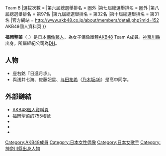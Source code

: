 {{Expand language|ja}}
{{Infobox AKB48 member
|名稱 = 福岡聖菜
|日文原名 = 福岡 聖菜
|假名 = ふくおか せいな
|羅馬拼音 = Fukuoka Seina
|圖像 =福岡聖菜.jpg
|暱稱 = 聖醬（{{lang|ja|せいちゃん}}）
|國籍 = {{JPN}}
|生年 = 2000
|生月 = 8
|生日 = 1
|出身地點 = {{JPN}}[[神奈川縣|神奈川縣]]
|身高 = 155厘米
|血型 = O型
|出道作品 = 《[[真心電流|你的眼是星象儀]]》<br>（{{lang|ja|君の瞳はプラネタリウム}}）
|出道日期 = 2013年6月9日 
|加入時期 = 第15期
|經紀公司 = [[DH|DH]]
|所屬團體 = AKB48
|所屬隊伍 = Team A
|前屬隊伍 = 研究生{{→}}Team B
|選拔次數 = 
|第六屆總選舉排名 = 圈外
|第七屆總選舉排名 = 圈外
|第八屆總選舉排名 = 第97名
|第九屆總選舉排名 = 第32名
|第十屆總選舉排名 = 第31名
|官方網站 = http://www.akb48.co.jp/about/members/detail.php?mid=152 AKB48個人資料頁
}}

'''福岡聖菜'''（{{jpn|j=福岡 聖菜|hg=ふくおか せいな|rm=Fukuoka Seina|f=y}}，{{bd|2000年|8月1日|||catIdx=Fukuoka Seina}}）是日本[[日本偶像|偶像藝人]]，為女子偶像團體[[AKB48|AKB48]] Team A成員。[[神奈川縣|神奈川縣]]出身，所屬經紀公司為[[DH|DH]]。

==人物==
*座右銘『日進月歩』。
*與浅井七海、佐藤妃星、[[与田祐希|与田祐希]]（[[乃木坂46|乃木坂46]]）是高中同学。

== 外部鏈結 ==
* [http://www.akb48.co.jp/about/members/detail.php?mid=152 AKB48個人資料頁]
* [https://7gogo.jp/users/Wi_mmaorQ3rB 福岡聖菜]的[[755_(應用程式)|755]]帳號
* {{Twitter|seina_fuku48|福岡 聖菜}}
* {{SHOWROOM|48_Seina_Fukuoka|福岡 聖菜（AKB48 Team B）}}
* {{Instagram|seina___ff|福岡 聖菜}}

{{AKB48成員}}

{{DEFAULTSORT:Fukuoka Seina}}
[[Category:AKB48成員|Category:AKB48成員]]
[[Category:日本女性偶像|Category:日本女性偶像]]
[[Category:日本女歌手|Category:日本女歌手]]
[[Category:神奈川縣出身人物|Category:神奈川縣出身人物]]